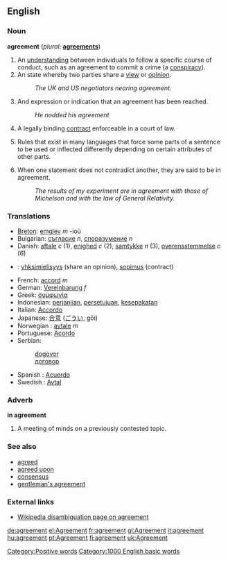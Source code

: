 ==English==

{{rank|sleep|ex|mere|689|agreement|ship|third|evil}}

===Noun===
'''agreement'''  (''plural:'' '''[[agreements]]''')
# An [[understanding]] between individuals to follow a specific course of conduct, such as an agreement to commit a crime (a [[conspiracy]]).
# An state whereby two parties share a [[view]] or [[opinion]].
#:''The UK and US negotiators nearing agreement.''
# And expression or indication that an agreement has been reached.
#:''He nodded his agreement''
# {{law}} A legally binding [[contract]] enforceable in a court of law.
# {{linguistics}} Rules that exist in many languages that force some parts of a sentence to be used or inflected differently depending on certain attributes of other parts.
# When one statement does not contradict another, they are said to be in agreement.
#:''The results of my experiment are in agreement with those of Michelson and with the law of General Relativity.''

=== Translations ===
*[[Breton]]: [[emglev]] ''m'' -ioù
*Bulgarian: [[съгласие]] ''n'', [[споразумение]] ''n''
*Danish: [[aftale]] ''c'' (1), [[enighed]] ''c'' (2), [[samtykke]] ''n'' (3), [[overensstemmelse]] ''c'' (6)
*{{fi}}: [[yhksimielisyys]] (share an opinion), [[sopimus]] (contract)
*French: [[accord]] ''m''
*German: [[Vereinbarung]] ''f''
*Greek: [[συμφωνία]]
*Indonesian: [[janji|perjanjian]], [[setuju|persetujuan]], [[sepakat|kesepakatan]]
*Italian: [[Accordo]]
*Japanese: [[合意]] ([[ごうい]], gōi)
*Norwegian : [[avtale]] ''m''
*Portuguese: [[Acordo]]
*Serbian: 
*:[[dogovor]]
*:[[договор]]
*Spanish : [[Acuerdo]]
*Swedish : [[Avtal]]

===Adverb===
'''in agreement'''
# A meeting of minds on a previously contested topic.

===See also===
*[[agreed]]
*[[agreed upon]]
*[[consensus]]
*[[gentleman's agreement]]

===External links===
*[[w:agreement|Wikipedia disambiguation page on agreement]]

[[Category:Positive words]]
[[Category:1000 English basic words]]

[[de:agreement]]
[[el:Agreement]]
[[fr:agreement]]
[[gl:Agreement]]
[[it:agreement]]
[[hu:agreement]]
[[pt:Agreement]]
[[fi:agreement]]
[[uk:Agreement]]